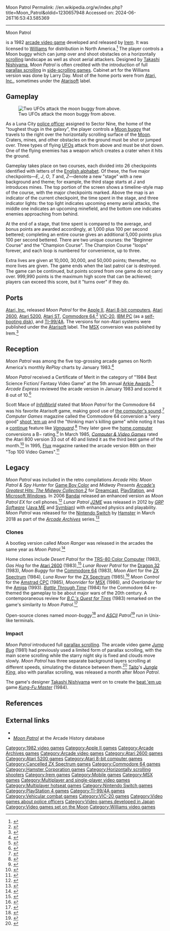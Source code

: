 Moon Patrol
Permalink: //en.wikipedia.org/w/index.php?title=Moon_Patrol&oldid=1230657948
Accessed on: 2024-06-26T16:53:43.585369



------
Moon Patrol
{{short description|1982 video game}}
{{Infobox video game
| title = Moon Patrol
| image = MoonPatrol arcadeflyer.png
| caption = North American arcade flyer
| developer = [[Irem]]
| publisher = '''Arcade''' {{vgrelease|JP|[[Irem]]|NA|[[WMS Industries|Williams Electronics]]}} '''Ports''' <br /> [[Atari, Inc.]]<br />[[Atarisoft]]
| designer = [[Takashi Nishiyama]]<ref name="1up">{{cite web|url=http://www.1up.com/features/the-man-who-created-street-fighter|archive-url=https://web.archive.org/web/20120103143919/http://www.1up.com/features/the-man-who-created-street-fighter|url-status=dead|archive-date=2012-01-03|title=The Man Who Created Street Fighter from 1UP.com|date=3 January 2012|access-date=8 January 2019}}</ref>
| released = {{vgrelease|JP|May 8, 1982<ref>{{cite web |title=Moon Patrol (Registration Number PA0000142440) |url=https://cocatalog.loc.gov |website=[[United States Copyright Office]] |access-date=18 June 2021}}</ref>|NA|August 1982<ref>{{cite book |last1=Akagi |first1=Masumi |title=アーケードTVゲームリスト国内•海外編(1971-2005) |trans-title=Arcade TV Game List: Domestic • Overseas Edition (1971-2005) |date=13 October 2006 |publisher=Amusement News Agency |language=ja |location=Japan |isbn=978-4990251215 |page=120 |url=https://archive.org/details/ArcadeGameList1971-2005/page/n121}}</ref>|EU|1982<ref>{{cite web |title=Video Game Flyers: Moon Patrol, Karateco (France) |url=https://flyers.arcade-museum.com/?page=thumbs&db=videodb&id=5489 |website=The Arcade Flyer Archive |access-date=22 March 2021}}</ref>}}
| genre = [[Scrolling shooter]]
| modes = 1-2 players alternating
| arcade system = Irem M-52 hardware
| platforms = [[Arcade video game|Arcade]], [[Apple II]], [[Atari 8-bit]], [[Atari 2600]], [[Atari 5200]], [[Atari ST]], [[Commodore 64]], [[IBM Personal Computer|IBM PC]], [[MSX]], [[TI-99/4A]], [[VIC-20]]
| producer =
}}

{{nihongo|'''''Moon Patrol'''''|ムーンパトロール|Mūn Patorōru}} is a 1982 [[arcade video game]] developed and released by [[Irem]]. It was licensed to [[WMS Industries|Williams]] for distribution in North America.<ref>{{cite web|url=http://www.arcade-museum.com/game_detail.php?game_id=8747 |title=Moon Patrol - Videogame by Irem |publisher=Arcade-museum.com |access-date=2015-02-19}}</ref> The player controls a Moon buggy which can jump over and shoot obstacles on a horizontally [[scrolling]] landscape as well as shoot aerial attackers. Designed by [[Takashi Nishiyama]], ''Moon Patrol'' is often credited with the introduction of full [[parallax scrolling]] in [[side-scrolling game]]s. Cabinet art for the Williams version was done by Larry Day. Most of the home ports were from [[Atari, Inc.]], sometimes under the [[Atarisoft]] label.

==Gameplay==
[[File:Moon patrol.png|thumb|left|Two UFOs attack the moon buggy from above.]]

As a Luna City [[police officer]] assigned to Sector Nine, the home of the "toughest thugs in the galaxy", the player controls a [[Lunar Roving Vehicle|Moon buggy]] that travels to the right over the horizontally scrolling surface of the [[Moon]]. Craters, mines, and other obstacles on the ground must be shot or jumped over. Three types of flying [[Unidentified flying object|UFO]]s attack from above and must be shot down. One of the flying enemies has a weapon which creates a crater when it hits the ground.

Gameplay takes place on two courses, each divided into 26 checkpoints identified with letters of the [[English alphabet]]. Of these, the five major checkpoints—''E'', ''J'', ''O'', ''T'' and, ''Z''—denote a new "stage" with a new background and theme; for example, the third stage starts at J and introduces mines. The top portion of the screen shows a timeline-style map of the course, with the major checkpoints marked. Above the map is an indicator of the current checkpoint, the time spent in the stage, and three indicator lights: the top light indicates upcoming enemy aerial attacks, the middle one indicates an upcoming minefield, and the bottom one indicates enemies approaching from behind.

At the end of a stage, that time spent is compared to the average, and bonus points are awarded accordingly, at 1,000 plus 100 per second bettered; completing an entire course gives an additional 5,000 points plus 100 per second bettered. There are two unique courses: the "Beginner Course" and the "Champion Course". The Champion Course "loops" forever, and each loop is numbered for convenience, up to three.

Extra lives are given at 10,000, 30,000, and 50,000 points; thereafter, no more lives are given. The game ends when the last patrol car is destroyed. The game can be continued, but points scored from one game do not carry over. 999,990 points is the maximum high score that can be achieved; players can exceed this score, but it "turns over" if they do.

==Ports==
[[Atari, Inc.]] released ''Moon Patrol'' for the [[Apple II]], [[Atari 8-bit computers]], [[Atari 2600]], [[Atari 5200]], [[Atari ST]], [[Commodore 64]],<ref>{{cite web|url=http://www.lemon64.com/games/details.php?ID=1710 |title=Moon Patrol - Commodore 64 Game / C64 Games, C64 reviews, downloads & SID tunes |publisher=Lemon64.com |access-date=2015-02-19}}</ref> [[VIC-20]], [[IBM Personal Computer|IBM PC]] (as a [[self-booting disk]]), and [[TI-99/4A]]. The versions for non-Atari systems were published under the [[Atarisoft]] label. The [[MSX]] conversion was published by Irem.<ref>{{cite web |title=Moon Patrol |url=https://www.generation-msx.nl/software/irem/moon-patrol/348/ |website=Generation MSX}}</ref>

==Reception==
''Moon Patrol'' was among the five top-grossing arcade games on North America's monthly ''RePlay'' charts by January 1983.<ref>{{cite magazine |title=The Top Ten |magazine=[[Electronic Fun with Computers & Games]] |date=January 1983 |volume=1 |issue=3 |page=91 |url=https://archive.org/details/Electronic_Fun_with_Computer_Games_Vol_01_No_03_1983-01_Fun_Games_Publishing_US/page/n90}}</ref>

''Moon Patrol'' received a Certificate of Merit in the category of "1984 Best Science Fiction/ Fantasy Video Game" at the 5th annual [[Arkie Awards]].<ref>{{cite journal |last1= Kunkel |first1= Bill |author-link1= Bill Kunkel (journalist)|last2= Katz |first2= Arnie |author-link2= Arnie Katz|date= January 1984 |title= Arcade Alley: The Arcade Awards, Part 1 |journal= [[Video (magazine)|Video]]|publisher= Reese Communications|volume= 7|issue= 10|pages= 40–42|issn= 0147-8907}}</ref>{{rp|42}} ''Arcade Express'' reviewed the arcade version in January 1983 and scored it 8 out of 10.<ref>{{cite web|url=http://www.digitpress.com/library/newsletters/arcadeexpress/arcade_express_v1n11.pdf#page=6|format=PDF|page=6|title=Reviews of New Products: Moon Patrol: Rating 8/10|website=Digitpress.com|access-date=23 March 2022}}</ref>

Scott Mace of ''[[InfoWorld]]'' stated that ''Moon Patrol'' for the Commodore 64 was his favorite Atarisoft game, making good use of [[MOS Technology 6581|the computer's sound]].<ref name="mace19840409">{{cite news | url=https://books.google.com/books?id=jC4EAAAAMBAJ&pg=PA50 | title=Atarisoft vs. Commodore | work=[[InfoWorld]] | date=1984-04-09 | access-date=4 February 2015 | author=Mace, Scott | page=50}}</ref> ''Computer Games'' magazine called the Commodore 64 conversion a "very good" [[shoot 'em up]] and the "thinking man's killing game" while noting it has a [[Continue (video games)|continue]] feature like ''[[Vanguard (video game)|Vanguard]]''.<ref>{{cite magazine |title=Conversion Capsules: Hit Games in New Formats |magazine=Computer Games |date=December 1984 |volume=3 |issue=4 |pages=62–3 |url=https://archive.org/details/Computer_Games_Vol_3_No_4_1984-12_Carnegie_Publications_US/page/n61/mode/2up}}</ref> They later gave the [[home computer]] conversions a B− rating.<ref name="CG1985">{{cite magazine |title=1985 Software Buyer's Guide |magazine=Computer Games |date=February 1985 |volume=3 |issue=5 |publisher=Carnegie Publications |location=United States |pages=11–8, 51–8 |url=https://archive.org/details/Computer_Games_Vol_3_No_5_1985-02_Carnegie_Publications_US/page/n13/mode/2up}}</ref> In March 1985, ''[[Computer & Video Games]]'' rated the Atari 800 version 33 out of 40 and listed it as the third best game of the month.<ref name="CVG42">{{cite magazine |title=Software Reviews: Ghostbusters |magazine=[[Computer & Video Games]] |date=16 March 1985 |issue=42 (April 1985) |pages=29–35 |url=https://worldofspectrum.org/archive/magazines/computer--video-games/42#29}}</ref> In 1995, [[Flux (magazine)|Flux]] magazine ranked the arcade version 86th on their "Top 100 Video Games".<ref>{{Cite journal |date=April 1995 |title=Top 100 Video Games |url=https://archive.org/details/flux-issue-4/page/n31/mode/2up |journal=Flux |publisher=Harris Publications |issue=4 |pages=32}}</ref>

==Legacy==
''Moon Patrol'' was included in the retro compilations ''Arcade Hits: Moon Patrol & Spy Hunter'' for [[Game Boy Color]] and ''Midway Presents [[Arcade's Greatest Hits: The Midway Collection 2]]'' for [[Dreamcast]], [[PlayStation (console)|PlayStation]], and [[Microsoft Windows]]. In 2006 [[Bandai]] released an enhanced version as ''Moon Patrol EX'' for cell phones.<ref>{{cite web|last1=Buchanan|first1=Levi|title=Moon Patrol EX|url=http://www.ign.com/articles/2006/06/29/moon-patrol-ex|website=IGN|date=June 29, 2006}}</ref> ''Lunar Patrol [[J2ME]]'' was released in 2012 by [https://grpsoft.itch.io ''GRP Software''] ([[Java ME]] and [[Symbian]]) with enhanced physics and playability. ''Moon Patrol'' was released for the [[Nintendo Switch]] by [[Hamster Corporation|Hamster]] in March 2018 as part of the ''[[Arcade Archives]]'' series.<ref>{{Cite web|url=http://www.hamster.co.jp/american_hamster/arcadearchives/switch/moon_patrol.htm|title=ArcadeArchives &#124; Nintendo Switch|website=Hamster.co.jp|access-date=23 March 2022}}</ref> 

===Clones===
A bootleg version called ''Moon Ranger'' was released in the arcades the same year as ''Moon Patrol''.<ref name="moonranger">{{cite web|url=http://www.klov.com/game_detail.php?game_id=8750 |title=Moon Ranger - Videogame by Unknown |publisher=Klov.com |access-date=2015-02-19}}</ref>

Home clones include  ''Desert Patrol'' for the [[TRS-80 Color Computer]] (1983), 
''Gas Hog'' for the [[Atari 2600]] (1983),<ref>{{cite web|last1=Trionfo|first1=Adam|last2= Federico|first2=Chris|title=Gas Hog|url=http://www.orphanedgames.com/articles/Gas_Hog/Gas_Hog.html|website=Orphaned Computers & Game Systems}}</ref> ''Lunar Rover Patrol'' for the [[Dragon 32]] (1983), ''Moon Buggy'' for the [[Commodore 64]] (1983), ''Moon Alert'' for the [[ZX Spectrum]] (1984), ''Luna Rover'' for the [[ZX Spectrum]] (1985),<ref>{{cite web|title=Luna Rover|url=http://www.worldofspectrum.org/infoseekid.cgi?id=0002954|website=World of Spectrum}}</ref> ''Moon Control'' for the [[Amstrad CPC]] (1985), ''Moonrider'' for [[MSX]] (1986), and ''Overlander'' for the [[Amiga]] (1993). ''[[Battle Through Time]]'' (1984) for the Commodore 64 re-themed the gameplay to be about major wars of the 20th century. A contemporaneous review for ''[[B.C.'s Quest for Tires]]'' (1983) remarked on the game's similarity to ''Moon Patrol''.<ref>{{cite journal |last1=Bernstein |first1=Harvey |title=8-Bit Product Reviews |journal=Antic |date=March 1984 |volume=2 |issue=12 |url=https://www.atarimagazines.com/v2n12/productreviews.html}}</ref>

Open-source clones named ''moon-buggy''<ref>{{cite web|title=moon-buggy|url=https://ttygames.wordpress.com/2013/04/14/moon-buggy/|website=Games on the Linux console|date=14 April 2013}}</ref> and ''[[ASCII]] Patrol''<ref>{{cite web|title=Ascii Patrol|url=http://ascii-patrol.com/|website=Homepage}}</ref> run in Unix-like terminals.

===Impact===
''Moon Patrol'' introduced full [[parallax scrolling]]. The arcade video game ''[[Jump Bug]]'' (1981) had previously used a limited form of parallax scrolling, with the main scene scrolling while the starry night sky is fixed and clouds move slowly. ''Moon Patrol'' has three separate background layers scrolling at different speeds, simulating the distance between them.<ref>{{cite book |last1=Uduslivii |first1=Igor |title=iPhone Game Blueprints |date=26 December 2013 |publisher=[[Packt Publishing Ltd]] |isbn=978-1-84969-027-0 |page=339 |url=https://books.google.com/books?id=C5R4AgAAQBAJ&pg=PT339}}</ref> [[Taito]]'s ''[[Jungle Hunt|Jungle King]]'', also with parallax scrolling, was released a month after ''Moon Patrol''.

The game's designer [[Takashi Nishiyama]] went on to create the [[beat 'em up]] game ''[[Kung-Fu Master (video game)|Kung-Fu Master]]'' (1984).

==References==
{{Reflist}}

==External links==
* {{KLOV game|id=8747}}
* [http://www.arcade-history.com/?page=detail&id=1668 ''Moon Patrol''] at the Arcade History database

[[Category:1982 video games]]
[[Category:Apple II games]]
[[Category:Arcade Archives games]]
[[Category:Arcade video games]]
[[Category:Atari 2600 games]]
[[Category:Atari 5200 games]]
[[Category:Atari 8-bit computer games]]
[[Category:Cancelled ZX Spectrum games]]
[[Category:Commodore 64 games]]
[[Category:Hamster Corporation games]]
[[Category:Horizontally scrolling shooters]]
[[Category:Irem games]]
[[Category:Mobile games]]
[[Category:MSX games]]
[[Category:Multiplayer and single-player video games]]
[[Category:Multiplayer hotseat games]]
[[Category:Nintendo Switch games]]
[[Category:PlayStation 4 games]]
[[Category:TI-99/4A games]]
[[Category:Vehicular combat games]]
[[Category:VIC-20 games]]
[[Category:Video games about police officers]]
[[Category:Video games developed in Japan]]
[[Category:Video games set on the Moon]]
[[Category:Williams video games]]